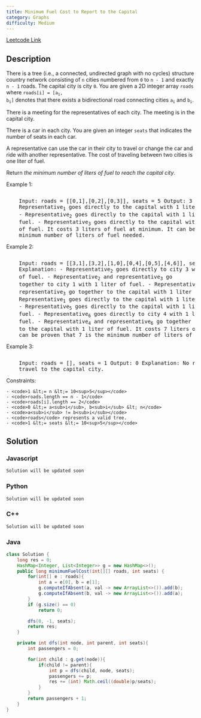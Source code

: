 ```yaml
---
title: Minimum Fuel Cost to Report to the Capital
category: Graphs
difficulty: Medium
---
```


<Callout>

[Leetcode Link](https://leetcode.com/problems/minimum-fuel-cost-to-report-to-the-capital)

</Callout>

## Description

There is a tree (i.e., a connected, undirected graph with no cycles) structure country network consisting of <code>n</code> cities numbered from <code>0</code> to <code>n - 1</code> and exactly <code>n - 1</code> roads. The capital city is city <code>0</code>. You are given a 2D integer array <code>roads</code> where <code>roads[i] = [a<sub>i</sub>, b<sub>i</sub>]</code> denotes that there exists a bidirectional road connecting cities <code>a<sub>i</sub></code> and <code>b<sub>i</sub></code>.

There is a meeting for the representatives of each city. The meeting is in the capital city.

There is a car in each city. You are given an integer <code>seats</code> that indicates the number of seats in each car.

A representative can use the car in their city to travel or change the car and ride with another representative. The cost of traveling between two cities is one liter of fuel.

Return _the minimum number of liters of fuel to reach the capital city_.

Example 1:

<Image
	alt=""
	src="https://assets.leetcode.com/uploads/2022/09/22/a4c380025e3ff0c379525e96a7d63a3.png"
	width={303}
	height={332}
/>
<br />
<pre className="overflow-x-auto">
	Input: roads = [[0,1],[0,2],[0,3]], seats = 5 Output: 3 Explanation: -
	Representative<sub>1</sub> goes directly to the capital with 1 liter of fuel.
	- Representative<sub>2</sub> goes directly to the capital with 1 liter of
	fuel. - Representative<sub>3</sub> goes directly to the capital with 1 liter
	of fuel. It costs 3 liters of fuel at minimum. It can be proven that 3 is the
	minimum number of liters of fuel needed.
</pre>

Example 2:

<Image
	alt=""
	src="https://assets.leetcode.com/uploads/2022/11/16/2.png"
	width={274}
	height={340}
/>
<br />
<pre className="overflow-x-auto">
	Input: roads = [[3,1],[3,2],[1,0],[0,4],[0,5],[4,6]], seats = 2 Output: 7
	Explanation: - Representative<sub>2</sub> goes directly to city 3 with 1 liter
	of fuel. - Representative<sub>2</sub> and representative<sub>3</sub> go
	together to city 1 with 1 liter of fuel. - Representative<sub>2</sub> and
	representative<sub>3</sub> go together to the capital with 1 liter of fuel. -
	Representative<sub>1</sub> goes directly to the capital with 1 liter of fuel.
	- Representative<sub>5</sub> goes directly to the capital with 1 liter of
	fuel. - Representative<sub>6</sub> goes directly to city 4 with 1 liter of
	fuel. - Representative<sub>4</sub> and representative<sub>6</sub> go together
	to the capital with 1 liter of fuel. It costs 7 liters of fuel at minimum. It
	can be proven that 7 is the minimum number of liters of fuel needed.
</pre>

Example 3:

<Image
	alt=""
	src="https://assets.leetcode.com/uploads/2022/09/27/efcf7f7be6830b8763639cfd01b690a.png"
	width={108}
	height={86}
/>
<br />
<pre className="overflow-x-auto">
	Input: roads = [], seats = 1 Output: 0 Explanation: No representatives need to
	travel to the capital city.
</pre>

Constraints:

    - <code>1 &lt;= n &lt;= 10<sup>5</sup></code>
    - <code>roads.length == n - 1</code>
    - <code>roads[i].length == 2</code>
    - <code>0 &lt;= a<sub>i</sub>, b<sub>i</sub> &lt; n</code>
    - <code>a<sub>i</sub> != b<sub>i</sub></code>
    - <code>roads</code> represents a valid tree.
    - <code>1 &lt;= seats &lt;= 10<sup>5</sup></code>

## Solution

### Javascript

```javascript
Solution will be updated soon
```

### Python

```python
Solution will be updated soon
```

### C++

```cpp
Solution will be updated soon
```

### Java

```java
class Solution {
    long res = 0;
    HashMap<Integer, List<Integer>> g = new HashMap<>();
    public long minimumFuelCost(int[][] roads, int seats) {
        for(int[] e : roads){
            int a = e[0], b = e[1];
            g.computeIfAbsent(a, val -> new ArrayList<>()).add(b);
            g.computeIfAbsent(b, val -> new ArrayList<>()).add(a);
        }
        if (g.size() == 0)
            return 0;

        dfs(0, -1, seats);
        return res;
    }

    private int dfs(int node, int parent, int seats){
        int passengers = 0;

        for(int child : g.get(node)){
            if(child != parent){
                int p = dfs(child, node, seats);
                passengers += p;
                res += (int) Math.ceil((double)p/seats);
            }
        }
        return passengers + 1;
    }
}

```
